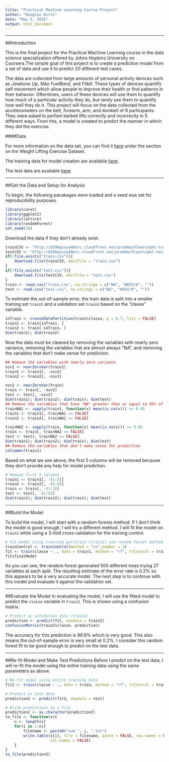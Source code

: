 ```yaml
---
title: "Practical Machine Learning Course Project"
author: "Douglas Wirtz"
date: "May 5, 2016"
output: html_document
---
```


***

##Introduction

This is the final project for the Practical Machine Learning course in the data science specialization offered by Johns Hopkins University on Coursera.The simple goal of this project is to create a prediction model from a set of data and use it to predict 20 different test cases.

The data are collected from large amounts of personal activity devices such as *Jawbone Up*, *Nike FuelBand*, and *Fitbit*. These types of devices quantify self movement which allow people to improve their health or find patterns in their behavior. Oftentimes, users of these devices will use them to quantify how much of a particular activity they do, but rarely use them to quantify how well they do it. This project will focus on the data collected from the accelerometers on the belt, forearm, arm, and dumbell of 6 participants. They were asked to perfom barbell lifts correctly and incorrectly in 5 different ways. From this, a model is created to predict the manner in which they did the exercise. 

####Data

For more information on the data set, you can find it [here](http://groupware.les.inf.puc-rio.br/har) under the section on the Weight Lifting Exercise Dataset.

The training data for model creation are available [here](https://d396qusza40orc.cloudfront.net/predmachlearn/pml-training.csv).

The test data are available [here](https://d396qusza40orc.cloudfront.net/predmachlearn/pml-testing.csv).

***

##Get the Data and Setup for Analysis

To begin, the following pacakages were loaded and a seed was set for reproducibility purposes.

```r
library(caret)
library(ggplot2)
library(lattice)
library(randomForest)
set.seed(18)
```

Download the data if they don't already exist.

```r
trainCSV <- "http://d396qusza40orc.cloudfront.net/predmachlearn/pml-training.csv"
testCSV <- "http://d396qusza40orc.cloudfront.net/predmachlearn/pml-testing.csv"
if(!file.exists("train.csv")){
    download.file(trainCSV, destfile = "train.csv")
}
if(!file.exists("test.csv")){
    download.file(testCSV, destfile = "test.csv")
}
train <- read.csv("train.csv", na.strings = c("NA", "#DIV/0", ""))
test <- read.csv("test.csv", na.strings = c("NA", "#DIV/0", ""))
```

To estimate the out-of-sample error, the train data is split into a smaller training set `train1` and a validation set `train2` based on the "classe" variable.

```r
inTrain <- createDataPartition(train$classe, p = 0.7, list = FALSE)
train1 <- train[inTrain, ]
train2 <- train[-inTrain, ]
dim(train1); dim(train2)
```

Now the data must be cleaned by removing the variables with nearly zero variance, removing the variables that are almost always "NA", and removing the variables that don't make sense for prediction.

```r
## Remove the variables with nearly zero variance
nzv1 <- nearZeroVar(train1)
train1 <- train1[, -nzv1]
train2 <- train2[, -nzv1]

nzv2 <- nearZeroVar(train)
train <- train[, -nzv2]
test <- test[, -nzv2]
dim(train1); dim(train2); dim(train); dim(test)
## Remove the variables that have "NA" greater than or equal to 95% of the time
trainNA1 <- sapply(train1, function(x) mean(is.na(x))) >= 0.95
train1 <- train1[, trainNA1 == FALSE]
train2 <- train2[, trainNA1 == FALSE]

trainNA2 <- sapply(train, function(x) mean(is.na(x))) >= 0.95
train <- train[, trainNA2 == FALSE]
test <- test[, trainNA2 == FALSE]
dim(train1); dim(train2); dim(train); dim(test)
## Remove the variables that don't make sense for prediction
colnames(train1)
```

Based on what we see above, the first 5 columns will be removed because they don't provide any help for model prediction.

```r
# Remove first 5 columns
train1 <- train1[, -(1:5)]
train2 <- train2[, -(1:5)]
train <- train[, -(1:5)]
test <- test[, -(1:5)]
dim(train1); dim(train2); dim(train); dim(test)
```

***

##Build the Model

To build the model, I will start with a random forests method. If I don't think the model is good enough, I will try a different method. I will fit the model on `train1` while using a 3-fold cross-validation for the training control.

```r
# Fit model using training partition (train1) and random forest method
trainControl <- trainControl(method = "cv",number = 3)
fit <- train(classe ~ ., data = train1, method = "rf", trControl = trainControl)
fit$finalModel
```

As you can see, the random forest generated 500 different trees trying 27 variables at each split. The resulting estimate of the error rate is 0.2% so this appears to be a very accurate model. The next step is to continue with this model and evaluate it against the validation set.

***

##Evaluate the Model
In evaluating the model, I will use the fitted model to predict the `classe` variable in `train2`. This is shown using a confusion matrix.

```r
# Predict on validation data (train2)
prediction <- predict(fit, newdata = train2)
confusionMatrix(train2$classe, prediction)
```

The accuracy for this prediction is 99.8% which is very good. This also means the out-of-sample error is very small at 0.2%. I consider this random forest fit to be good enough to predict on the test data.

***

##Re-fit Model and Make Test Predictions
Before I predict on the test data, I will re-fit the model using the entire training data using the same parameters as above.

```r
# Re-fit model using entire training data
fit2 <- train(classe ~ ., data = train, method = "rf", trControl = trainControl)

# Predict on test data
prediction2 <- predict(fit2, newdata = test)

# Write predictions to a file
prediction2 <- as.character(prediction2)
to_file <- function(x){
    n <- length(x)
    for(i in 1:n){
        filename <- paste0("num_", i, ".txt")
        write.table(x[i], file = filename, quote = FALSE, row.names = FALSE,
                    col.names = FALSE)
    }
}
to_file(prediction2)
```